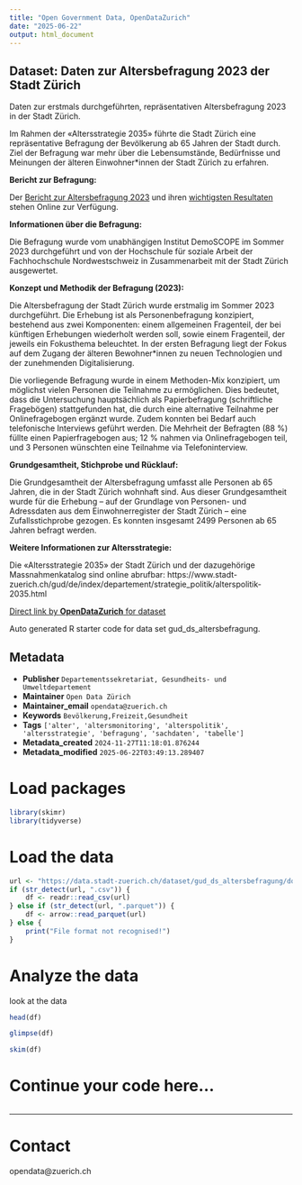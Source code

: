 ```yaml
---
title: "Open Government Data, OpenDataZurich"
date: "2025-06-22"
output: html_document
---
```


## Dataset: Daten zur Altersbefragung 2023 der Stadt Zürich

Daten zur erstmals durchgeführten, repräsentativen Altersbefragung 2023 in der Stadt Zürich. 

Im Rahmen der «Altersstrategie 2035» führte die Stadt Zürich eine repräsentative Befragung der Bevölkerung ab 65 Jahren der Stadt durch. Ziel der Befragung war mehr über die Lebensumstände, Bedürfnisse und Meinungen der älteren Einwohner*innen der Stadt Zürich zu erfahren.


**Bericht zur Befragung:**

Der [Bericht zur Altersbefragung 2023](https://www.stadt-zuerich.ch/de/aktuell/publikationen/2023/altersbefragung-2023.html) und ihren [wichtigsten Resultaten](https://www.stadt-zuerich.ch/de/politik-und-verwaltung/statistik-und-daten/daten/politik-und-verwaltung/befragungen/altersbefragung.html) stehen Online zur Verfügung.

**Informationen über die Befragung:**

Die Befragung wurde vom unabhängigen Institut DemoSCOPE im Sommer 2023 durchgeführt und von der Hochschule für soziale Arbeit der Fachhochschule Nordwestschweiz in Zusammenarbeit mit der Stadt Zürich ausgewertet.

**Konzept und Methodik der Befragung (2023):**

Die Altersbefragung der Stadt Zürich wurde erstmalig im Sommer 2023 durchgeführt. Die Erhebung ist als Personenbefragung konzipiert, bestehend aus zwei Komponenten: einem allgemeinen Fragenteil, der bei künftigen Erhebungen wiederholt werden soll, sowie einem Fragenteil, der jeweils ein Fokusthema beleuchtet. In der ersten Befragung liegt der Fokus auf dem Zugang der älteren Bewohner*innen zu neuen Technologien und der zunehmenden Digitalisierung.

Die vorliegende Befragung wurde in einem Methoden-Mix konzipiert, um möglichst vielen Personen die Teilnahme zu ermöglichen. Dies bedeutet, dass die Untersuchung hauptsächlich als Papierbefragung (schriftliche Fragebögen) stattgefunden hat, die durch eine alternative Teilnahme per Onlinefragebogen ergänzt wurde. Zudem konnten bei Bedarf auch telefonische Interviews geführt werden. Die Mehrheit der Befragten (88 %) füllte einen Papierfragebogen aus; 12 % nahmen via Onlinefragebogen teil, und 3 Personen wünschten eine Teilnahme via Telefoninterview.

**Grundgesamtheit, Stichprobe und Rücklauf:**

Die Grundgesamtheit der Altersbefragung umfasst alle Personen ab 65 Jahren, die in der Stadt Zürich wohnhaft sind. Aus dieser Grundgesamtheit wurde für die Erhebung – auf der Grundlage von Personen- und Adressdaten aus dem Einwohnerregister der Stadt Zürich – eine Zufallsstichprobe gezogen. Es konnten insgesamt 2499 Personen ab 65 Jahren befragt werden.

**Weitere Informationen zur Altersstrategie:**

Die «Altersstrategie 2035» der Stadt Zürich und der dazugehörige Massnahmenkatalog sind online abrufbar: https://www.stadt-zuerich.ch/gud/de/index/departement/strategie_politik/alterspolitik-2035.html



[Direct link by **OpenDataZurich** for dataset](https://data.stadt-zuerich.ch/dataset/gud_ds_altersbefragung)

Auto generated R starter code for data set gud_ds_altersbefragung.

## Metadata

- **Publisher** `Departementssekretariat, Gesundheits- und Umweltdepartement`
- **Maintainer** `Open Data Zürich`
- **Maintainer_email** `opendata@zuerich.ch`
- **Keywords** `Bevölk­erung,Freizeit,Ge­sund­heit`
- **Tags** `['alter', 'altersmonitoring', 'alterspolitik', 'altersstrategie', 'befragung', 'sachdaten', 'tabelle']`
- **Metadata_created** `2024-11-27T11:18:01.876244`
- **Metadata_modified** `2025-06-22T03:49:13.289407`


# Load packages

```r
library(skimr)
library(tidyverse)
```

# Load the data

```r
url <- "https://data.stadt-zuerich.ch/dataset/gud_ds_altersbefragung/download/Altersbefragung_OGD.csv"
if (str_detect(url, ".csv")) {
    df <- readr::read_csv(url)
} else if (str_detect(url, ".parquet")) {
    df <- arrow::read_parquet(url)
} else {
    print("File format not recognised!")
}
```

# Analyze the data

look at the data
```r
head(df)
```

```r
glimpse(df)
```

```r
skim(df)
```

# Continue your code here...

```r

```

------------------------------------------------------------------------

# Contact

opendata@zuerich.ch
